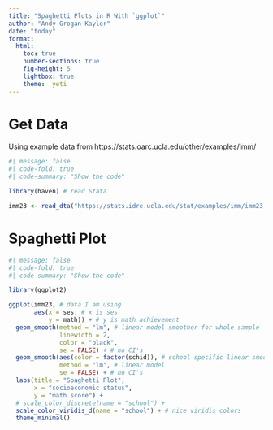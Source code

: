 ```yaml
---
title: "Spaghetti Plots in R With `ggplot`"
author: "Andy Grogan-Kaylor"
date: "today"
format:
  html:
    toc: true
    number-sections: true
    fig-height: 5
    lightbox: true
    theme:  yeti
---
```


# Get Data

Using example data from https://stats.oarc.ucla.edu/other/examples/imm/

```r
#| message: false
#| code-fold: true 
#| code-summary: "Show the code"

library(haven) # read Stata

imm23 <- read_dta("https://stats.idre.ucla.edu/stat/examples/imm/imm23.dta")

```

# Spaghetti Plot

```r
#| message: false
#| code-fold: true 
#| code-summary: "Show the code"

library(ggplot2)

ggplot(imm23, # data I am using
       aes(x = ses, # x is ses
           y = math)) + # y is math achievement
  geom_smooth(method = "lm", # linear model smoother for whole sample
              linewidth = 2,
              color = "black",
              se = FALSE) + # no CI's
  geom_smooth(aes(color = factor(schid)), # school specific linear smoother
              method = "lm", # linear model
              se = FALSE) + # no CI's 
  labs(title = "Spaghetti Plot",
       x = "socioeconomic status",
       y = "math score") +
  # scale_color_discrete(name = "school") +
  scale_color_viridis_d(name = "school") + # nice viridis colors
  theme_minimal()

```





